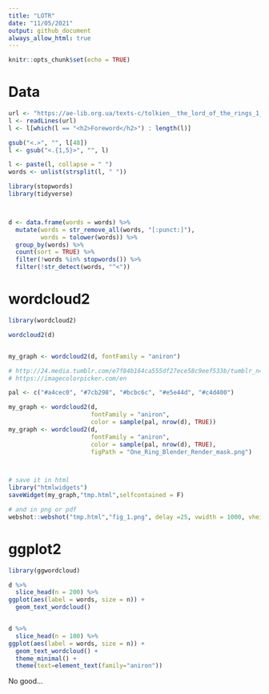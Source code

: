 ```yaml
---
title: "LOTR"
date: "11/05/2021"
output: github_document
always_allow_html: true
---
```


```r
knitr::opts_chunk$set(echo = TRUE)
```

# Data

```r
url <- "https://ae-lib.org.ua/texts-c/tolkien__the_lord_of_the_rings_1__en.htm"
l <- readLines(url)
l <- l[which(l == "<h2>Foreword</h2>") : length(l)]

gsub("<.>", "", l[48])
l <- gsub("<.{1,5}>", "", l)

l <- paste(l, collapse = " ")
words <- unlist(strsplit(l, " "))

library(stopwords)
library(tidyverse)



d <- data.frame(words = words) %>% 
  mutate(words = str_remove_all(words, "[:punct:]"),
         words = tolower(words)) %>%
  group_by(words) %>%
  count(sort = TRUE) %>%
  filter(!words %in% stopwords()) %>%
  filter(!str_detect(words, "^<"))
```

# wordcloud2
```r
library(wordcloud2)

wordcloud2(d)


my_graph <- wordcloud2(d, fontFamily = "aniron")

# http://24.media.tumblr.com/e7f84b164ca555df27ece58c9eef533b/tumblr_n4zlev5OTf1tze8l2o4_500.png
# https://imagecolorpicker.com/en

pal <- c("#a4cec0", "#7cb298", "#bcbc6c", "#e5e44d", "#c4d400")

my_graph <- wordcloud2(d, 
                       fontFamily = "aniron", 
                       color = sample(pal, nrow(d), TRUE))
my_graph <- wordcloud2(d, 
                       fontFamily = "aniron", 
                       color = sample(pal, nrow(d), TRUE), 
                       figPath = "One_Ring_Blender_Render_mask.png")



# save it in html
library("htmlwidgets")
saveWidget(my_graph,"tmp.html",selfcontained = F)

# and in png or pdf
webshot::webshot("tmp.html","fig_1.png", delay =25, vwidth = 1000, vheight=600)
```

<!-- ![image](fig_1.png) -->

# ggplot2

```r
library(ggwordcloud)

d %>% 
  slice_head(n = 200) %>%
ggplot(aes(label = words, size = n)) +
  geom_text_wordcloud()


d %>% 
  slice_head(n = 100) %>%
ggplot(aes(label = words, size = n)) +
  geom_text_wordcloud() + 
  theme_minimal() +
  theme(text=element_text(family="aniron"))
```
No good...
